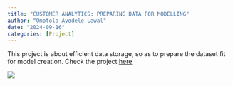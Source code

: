 ```yaml
---
title: "CUSTOMER ANALYTICS: PREPARING DATA FOR MODELLING"
author: "Omotola Ayodele Lawal"
date: "2024-09-16"
categories: [Project]
---
```


This project is about efficient data storage, so as to prepare the dataset fit for model creation. Check the project [here](https://lawaloa.github.io/Project_5){target="_blank"}

![](hr-image-small.png)
